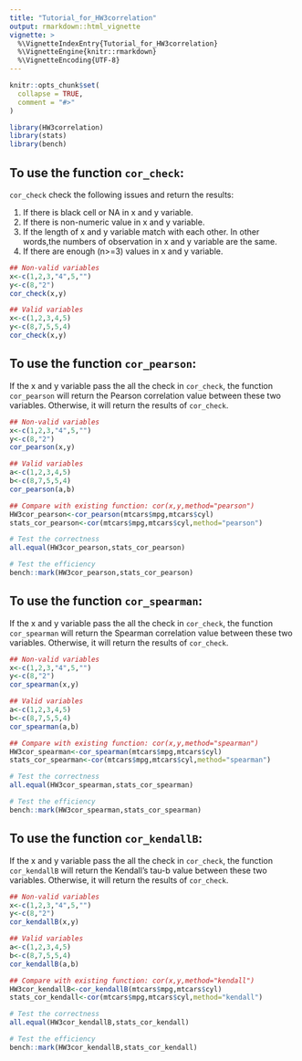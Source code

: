 ```yaml
---
title: "Tutorial_for_HW3correlation"
output: rmarkdown::html_vignette
vignette: >
  %\VignetteIndexEntry{Tutorial_for_HW3correlation}
  %\VignetteEngine{knitr::rmarkdown}
  %\VignetteEncoding{UTF-8}
---
```


```r
knitr::opts_chunk$set(
  collapse = TRUE,
  comment = "#>"
)
```

```r
library(HW3correlation)
library(stats)
library(bench)
```

## To use the function `cor_check`:

`cor_check` check the following issues and return the results:

1. If there is black cell or NA in x and y variable.
2. If there is non-numeric value in x and y variable.
3. If the length of x and y variable match with each other. In other words,the numbers of observation in x and y variable are the same.
4. If there are enough (n>=3) values in x and y variable.
```r
## Non-valid variables
x<-c(1,2,3,"4",5,"")
y<-c(8,"2")
cor_check(x,y)

## Valid variables
x<-c(1,2,3,4,5)
y<-c(8,7,5,5,4)
cor_check(x,y)
```

## To use the function `cor_pearson`:

If the x and y variable pass the all the check in `cor_check`, the function `cor_pearson` will return the Pearson correlation value between these two variables. Otherwise, it will return the results of `cor_check`.
```r
## Non-valid variables
x<-c(1,2,3,"4",5,"")
y<-c(8,"2")
cor_pearson(x,y)

## Valid variables
a<-c(1,2,3,4,5)
b<-c(8,7,5,5,4)
cor_pearson(a,b)

## Compare with existing function: cor(x,y,method="pearson")
HW3cor_pearson<-cor_pearson(mtcars$mpg,mtcars$cyl)
stats_cor_pearson<-cor(mtcars$mpg,mtcars$cyl,method="pearson")

# Test the correctness
all.equal(HW3cor_pearson,stats_cor_pearson)

# Test the efficiency
bench::mark(HW3cor_pearson,stats_cor_pearson)
```

## To use the function `cor_spearman`:

If the x and y variable pass the all the check in `cor_check`, the function `cor_spearman` will return the  Spearman correlation value between these two variables. Otherwise, it will return the results of `cor_check`.
```r
## Non-valid variables
x<-c(1,2,3,"4",5,"")
y<-c(8,"2")
cor_spearman(x,y)

## Valid variables
a<-c(1,2,3,4,5)
b<-c(8,7,5,5,4)
cor_spearman(a,b)

## Compare with existing function: cor(x,y,method="spearman")
HW3cor_spearman<-cor_spearman(mtcars$mpg,mtcars$cyl)
stats_cor_spearman<-cor(mtcars$mpg,mtcars$cyl,method="spearman")

# Test the correctness
all.equal(HW3cor_spearman,stats_cor_spearman)

# Test the efficiency
bench::mark(HW3cor_spearman,stats_cor_spearman)
```


## To use the function `cor_kendallB`:

If the x and y variable pass the all the check in `cor_check`, the function `cor_kendallB` will return the Kendall’s tau-b value between these two variables. Otherwise, it will return the results of `cor_check`.
```r
## Non-valid variables
x<-c(1,2,3,"4",5,"")
y<-c(8,"2")
cor_kendallB(x,y)

## Valid variables
a<-c(1,2,3,4,5)
b<-c(8,7,5,5,4)
cor_kendallB(a,b)

## Compare with existing function: cor(x,y,method="kendall")
HW3cor_kendallB<-cor_kendallB(mtcars$mpg,mtcars$cyl)
stats_cor_kendall<-cor(mtcars$mpg,mtcars$cyl,method="kendall")

# Test the correctness
all.equal(HW3cor_kendallB,stats_cor_kendall)

# Test the efficiency
bench::mark(HW3cor_kendallB,stats_cor_kendall)
```

